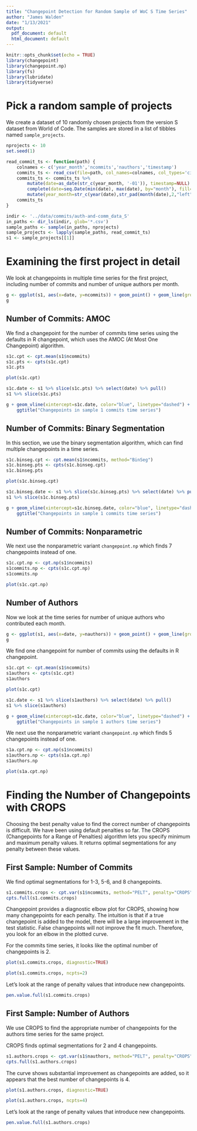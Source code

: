 ```yaml
---
title: "Changepoint Detection for Random Sample of WoC S Time Series"
author: "James Walden"
date: "1/13/2021"
output:
  pdf_document: default
  html_document: default
---
```


```r
knitr::opts_chunk$set(echo = TRUE)
library(changepoint)
library(changepoint.np)
library(fs)
library(lubridate)
library(tidyverse)
```

# Pick a random sample of projects

We create a dataset of 10 randomly chosen projects from the version S dataset from World of Code. The samples are stored in a list of tibbles named `sample_projects`.

```r
nprojects <- 10
set.seed(1)
```

```r
read_commit_ts <- function(path) {
    colnames <- c('year_month','ncommits','nauthors','timestamp')
    commits_ts <- read_csv(file=path, col_names=colnames, col_types='ciii', skip=1)
    commits_ts <- commits_ts %>%
        mutate(date=as_date(str_c(year_month, '-01')), timestamp=NULL) %>%
        complete(date=seq.Date(min(date), max(date), by="month"), fill=list(ncommits=0, nauthors=0)) %>%
        mutate(year_month=str_c(year(date),str_pad(month(date),2,"left","0"),sep='-'))
    commits_ts
}
```

```r
indir <- '../data/commits/auth-and-comm_data_S'
in_paths <- dir_ls(indir, glob='*.csv')
sample_paths <- sample(in_paths, nprojects)
sample_projects <- lapply(sample_paths, read_commit_ts)
s1 <- sample_projects[[1]]
```

# Examining the first project in detail

We look at changepoints in multiple time series for the first project, including number of commits and number of unique authors per month.

```r
g <- ggplot(s1, aes(x=date, y=ncommits)) + geom_point() + geom_line(group=1) + xlab("Month") + ylab("Number of Commits")
g
```

## Number of Commits: AMOC

We find a changepoint for the number of commits time series using the defaults in R changepoint, which uses the AMOC (At Most One Changepoint) algorithm.
```r
s1c.cpt <- cpt.mean(s1$ncommits)
s1c.pts <- cpts(s1c.cpt)
s1c.pts
```

```r
plot(s1c.cpt)
```

```r
s1c.date <- s1 %>% slice(s1c.pts) %>% select(date) %>% pull()
s1 %>% slice(s1c.pts)
```

```r
g + geom_vline(xintercept=s1c.date, color="blue", linetype="dashed") + 
    ggtitle("Changepoints in sample 1 commits time series")
```

## Number of Commits: Binary Segmentation

In this section, we use the binary segmentation algorithm, which can find multiple changepoints in a time series.
```r
s1c.binseg.cpt <- cpt.mean(s1$ncommits, method="BinSeg")
s1c.binseg.pts <- cpts(s1c.binseg.cpt)
s1c.binseg.pts
```

```r
plot(s1c.binseg.cpt)
```

```r
s1c.binseg.date <- s1 %>% slice(s1c.binseg.pts) %>% select(date) %>% pull()
s1 %>% slice(s1c.binseg.pts)
```

```r
g + geom_vline(xintercept=s1c.binseg.date, color="blue", linetype="dashed") + 
    ggtitle("Changepoints in sample 1 commits time series")
```

## Number of Commits: Nonparametric

We next use the nonparametric variant `changepoint.np` which finds 7 changepoints instead of one.
```r
s1c.cpt.np <- cpt.np(s1$ncommits)
s1commits.np <- cpts(s1c.cpt.np)
s1commits.np
```

```r
plot(s1c.cpt.np)
```

## Number of Authors

Now we look at the time series for number of unique authors who contributed each month.

```r
g <- ggplot(s1, aes(x=date, y=nauthors)) + geom_point() + geom_line(group=1) + xlab("Month") + ylab("Number of Authors")
g
```

We find one changepoint for number of commits using the defaults in R changepoint.
```r
s1c.cpt <- cpt.mean(s1$ncommits)
s1authors <- cpts(s1c.cpt)
s1authors
```
```r
plot(s1c.cpt)
```

```r
s1c.date <- s1 %>% slice(s1authors) %>% select(date) %>% pull()
s1 %>% slice(s1authors)
```

```r
g + geom_vline(xintercept=s1c.date, color="blue", linetype="dashed") + 
    ggtitle("Changepoints in sample 1 authors time series")
```

We next use the nonparametric variant `changepoint.np` which finds 5 changepoints instead of one.
```r
s1a.cpt.np <- cpt.np(s1$ncommits)
s1authors.np <- cpts(s1a.cpt.np)
s1authors.np
```

```r
plot(s1a.cpt.np)
```

# Finding the Number of Changepoints with CROPS

Choosing the best penalty value to find the correct number of changepoints is difficult. We have been using default penalties so far. The CROPS (Changepoints for a Range of Penalties) algorithm lets you specify minimum and maximum penalty values. It returns optimal segmentations for any penalty between these values.

## First Sample: Number of Commits

We find optimal segmentations for 1-3, 5-6, and 8 changepoints.
```r
s1.commits.crops <- cpt.var(s1$ncommits, method="PELT", penalty="CROPS", pen.value=c(5,500))
cpts.full(s1.commits.crops)
```

Changepoint provides a diagnostic elbow plot for CROPS, showing how many changepoints for each penalty. The intuition is that if a true changepoint is added to the model, there will be a large improvement in the test statistic. False changepoints will not improve the fit much. Therefore, you look for an elbow in the plotted curve.

For the commits time series, it looks like the optimal number of changepoints is 2.
```r
plot(s1.commits.crops, diagnostic=TRUE)
```

```r
plot(s1.commits.crops, ncpts=2)
```
Let's look at the range of penalty values that introduce new changepoints.
```r
pen.value.full(s1.commits.crops)
```

## First Sample: Number of Authors

We use CROPS to find the appropriate number of changepoints for the authors time series for the same project.

CROPS finds optimal segmentations for 2 and 4 changepoints.
```r
s1.authors.crops <- cpt.var(s1$nauthors, method="PELT", penalty="CROPS", pen.value=c(5,500))
cpts.full(s1.authors.crops)
```

The curve shows substantial improvement as changepoints are added, so it appears that the best number of changepoints is 4.
```r
plot(s1.authors.crops, diagnostic=TRUE)
```

```r
plot(s1.authors.crops, ncpts=4)
```

Let's look at the range of penalty values that introduce new changepoints.
```r
pen.value.full(s1.authors.crops)
```

